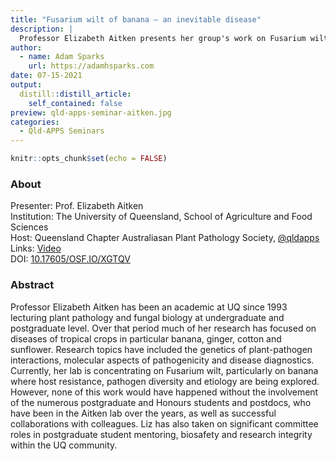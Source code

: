 ```yaml
---
title: "Fusarium wilt of banana – an inevitable disease"
description: |
  Professor Elizabeth Aitken presents her group's work on Fusarium wilt, particularly on banana where host resistance, pathogen diversity and etiology are being explored for the Queensland Chapter of the Australasian Plant Pathology Society (APPS).
author:
  - name: Adam Sparks
    url: https://adamhsparks.com
date: 07-15-2021
output:
  distill::distill_article:
    self_contained: false
preview: qld-apps-seminar-aitken.jpg
categories:
  - Qld-APPS Seminars
---
```



```r
knitr::opts_chunk$set(echo = FALSE)
```

### About

Presenter: Prof. Elizabeth Aitken \
Institution: The University of Queensland, School of Agriculture and Food Sciences \
Host: Queensland Chapter Australiasan Plant Pathology Society, [\@qldapps](https://twitter.com/qldapps) \
Links: [Video](https://youtu.be/kbRoZublp1M) \
DOI: [10.17605/OSF.IO/XGTQV](https://doi.org/10.17605/OSF.IO/XGTQV)

### Abstract

Professor Elizabeth Aitken has been an academic at UQ since 1993 lecturing plant pathology and fungal biology at undergraduate and postgraduate level.
Over that period much of her research has focused on diseases of tropical crops in particular banana, ginger, cotton and sunflower.
Research topics have included the genetics of plant-pathogen interactions, molecular aspects of pathogenicity and disease diagnostics.
Currently, her lab is concentrating on Fusarium wilt, particularly on banana where host resistance, pathogen diversity and etiology are being explored.
However, none of this work would have happened without the involvement of the numerous postgraduate and Honours students and postdocs, who have been in the Aitken lab over the years, as well as successful collaborations with colleagues.
Liz has also taken on significant committee roles in postgraduate student mentoring, biosafety and research integrity within the UQ community.

